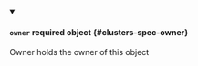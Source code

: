 


<details className="config-field" data-expandable="true" open>
<summary>

#### `owner` <span className="config-field-required" data-required="false">required</span> <span className="config-field-type">object</span> <span className="config-field-default"></span> <span className="config-field-enum"></span> {#clusters-spec-owner}

Owner holds the owner of this object

</summary>

<PartialOwnerreference />


</details>

